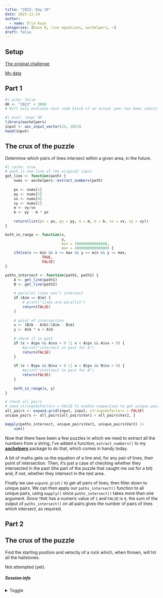 ```yaml
---
title: "2023: Day 24"
date: 2023-12-24
author: 
  - name: Ella Kaye
categories: [base R, line equations, aochelpers, ⭐]
draft: false
---
```


## Setup

[The original challenge](https://adventofcode.com/2023/day/24)

[My data](input){target="_blank"}

## Part 1

```r
#| echo: false
OK <- "2023" < 3000
# Will only evaluate next code block if an actual year has been substituted for the placeholder.
```


```r
#| eval: !expr OK
library(aochelpers)
input <- aoc_input_vector(24, 2023)
head(input)
```

::: {.callout-note collapse="false" icon="false"}
## The crux of the puzzle
Determine which pairs of lines intersect within a given area, in the future.
:::

```r
#| cache: true
# path is one line of the original input
get_line <- function(path) {
	nums <- aochelpers::extract_numbers(path)
	
	px <- nums[1]
	py <- nums[2]
	vx <- nums[4]
	vy <- nums[5]
	m <- vy/vx
	b <- py - m * px
	
	return(list(px = px, py = py, m = m, b = b, vx = vx, vy = vy))
}

both_in_range <- function(x, 
                          y, 
                          min = 200000000000000, 
                          max = 400000000000000) {
	ifelse(x >= min && x <= max && y >= min && y <= max,
				 TRUE,
				 FALSE)
} 

paths_intersect <- function(path1, path2) {
	A <- get_line(path1)
	B <- get_line(path2)
	
	# parallel lines won't intersect
	if (A$m == B$m) {
		# print("lines are parallel")
		return(FALSE)
	}
	
	# point of intersection
	x <- (B$b - A$b)/(A$m - B$m)
	y <- A$m * x + A$b
	
	# check if in past
	if (x > A$px && A$vx < 0 || x < A$px && A$vx > 0) {
		#print("intersect in past for A")
		return(FALSE)
	}
	
	if (x > B$px && B$vx < 0 || x < B$px && B$vx > 0) {
		#print("intersect in past for B")
		return(FALSE)
	}
	
	both_in_range(x, y)
}

# check all pairs
# need stringsAsFactors = FALSE to enable comparison to get unique pairs
all_pairs <- expand.grid(input, input, stringsAsFactors = FALSE)
unique_pairs <- all_pairs[all_pairs$Var1 < all_pairs$Var2, ]

mapply(paths_intersect, unique_pairs$Var1, unique_pairs$Var2) |> 
	sum()
```

Now that there have been a few puzzles in which we need to extract all the numbers from a string, I've added a function, `extract_numbers()` to my [**aochelpers**](https://ellakaye.github.io/aochelpers) package to do that,
which comes in handy today.

A bit of maths gets us the equation of a line and, for any pair of lines, their point of intersection. Then, it's just a case of checking whether they intersected in the past (the part of the puzzle that caught me out for a bit) and, if not, whether they intersect in the test area.

Finally we use `expand.grid()` to get all pairs of lines, then filter down to unique pairs.
We can then apply our `paths_intersect()` function to all unique pairs, using `mapply()` since `paths_intersect()` takes more than one argument. Since `TRUE` has a numeric value of `1` and `FALSE` is `0`, the sum of the output of `paths_intersect()` on all pairs gives the number of pairs of lines which intersect, as required.

## Part 2

::: {.callout-note collapse="false" icon="false"}
## The crux of the puzzle
Find the starting position and velocity of a rock which,
when thrown, will hit all the hailstones.
:::

Not attempted (yet).

##### Session info {.appendix}

<details><summary>Toggle</summary>

```r
#| echo: false
library(sessioninfo)
# save the session info as an object
pkg_session <- session_info(pkgs = "attached")

# get the quarto version
quarto_version <- system("quarto --version", intern = TRUE)

# inject the quarto info
pkg_session$platform$quarto <- paste(
  system("quarto --version", intern = TRUE), 
  "@", 
  quarto::quarto_path()
  )

# print it out
pkg_session
```

</details>





